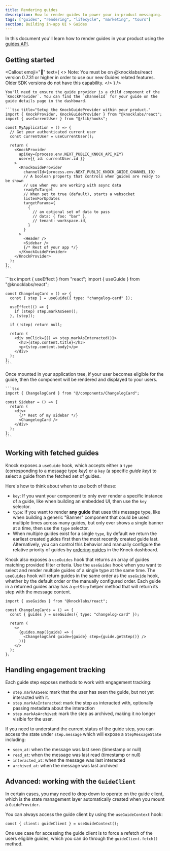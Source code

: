 ```yaml
---
title: Rendering guides
description: How to render guides to power your in-product messaging.
tags: ["guides", "rendering", "lifecycle", "marketing", "tours"]
section: Building in-app UI > Guides
---
```


In this document you'll learn how to render guides in your product using the [guides API](/api-reference/users/guides/).

## Getting started

<Callout
  emoji="🚨"
  text={
    <>
      <span className="font-bold">Note:</span> You must be on @knocklabs/react
      version 0.7.31 or higher in order to use our new Guides related features.
      Older SDK versions do not have this capability.
    </>
  }
/>

<Steps titleSize="h3">
  <Step title="Setup the KnockGuideProvider within your product.">

    You'll need to ensure the guide provider is a child component of the `KnockProvider`. You can find the `channelId` for your guide on the guide details page in the dashboard.

    ```tsx title="Setup the KnockGuideProvider within your product."
    import { KnockProvider, KnockGuideProvider } from "@knocklabs/react";
    import { useCurrentUser } from "@/lib/hooks";

    const MyApplication = () => {
      // Get your authenticated current user
      const currentUser = useCurrentUser();

      return (
        <KnockProvider
          apiKey={process.env.NEXT_PUBLIC_KNOCK_API_KEY}
          user={{ id: currentUser.id }}
        >
          <KnockGuideProvider
            channelId={process.env.NEXT_PUBLIC_KNOCK_GUIDE_CHANNEL_ID}
            // A boolean property that controls when guides are ready to be shown
            // use when you are working with async data
            readyToTarget
            // When set to true (default), starts a websocket
            listenForUpdates
            targetParams={
              {
                // an optional set of data to pass
                // data: { foo: "bar" },
                // tenant: workspace.id,
              }
            }
          >
            <Header />
            <Sidebar />
            {/* Rest of your app */}
          </KnockGuideProvider>
        </KnockProvider>
      );
    };
    ```

  </Step>
  <Step title="Build a component to render your guide.">
    ```tsx
    import { useEffect } from "react";
    import { useGuide } from "@knocklabs/react";

    const ChangelogCard = () => {
      const { step } = useGuide({ type: "changelog-card" });

      useEffect(() => {
        if (step) step.markAsSeen();
      }, [step]);

      if (!step) return null;

      return (
        <div onClick={() => step.markAsInteracted()}>
          <h3>{step.content.title}</h3>
          <p>{step.content.body}</p>
        </div>
      );
    };
    ```

  </Step>
  <Step title="Mount your component under the KnockGuideProvider.">
    Once mounted in your application tree, if your user becomes eligible for the guide, then the component will be rendered and displayed to your users.

    ```tsx
    import { ChangelogCard } from "@/components/ChangelogCard";

    const Sidebar = () => {
      return (
        <div>
          {/* Rest of my sidebar */}
          <ChangelogCard />
        </div>
      );
    };
    ```

  </Step>
</Steps>

## Working with fetched guides

Knock exposes a `useGuide` hook, which accepts either a `type` (corresponding to a message type _key_) or a `key` (a specific _guide_ _key_) to select a guide from the fetched set of guides.

Here's how to think about when to use both of these:

- `key`: If you want your component to only ever render a specific instance of a guide, like when building an embedded UI, then use the `key` selector.
- `type`: If you want to render **any guide** that uses this message type, like when building a generic "Banner" component that could be used multiple times across many guides, but only ever shows a single banner at a time, then use the `type` selector.
- When multiple guides exist for a single `type`, by default we return the earliest created guides first then the most recently created guide last. Alternatively, you can control this behavior and manually configure the relative priority of guides by [ordering guides](/in-app-ui/guides/order-guides) in the Knock dashboard.

Knock also exposes a `useGuides` hook that returns an array of guides matching provided filter criteria. Use the `useGuides` hook when you want to select and render multiple guides of a single type at the same time. The `useGuides` hook will return guides in the same order as the `useGuide` hook, whether by the default order or the manually configured order. Each guide in a returned guides array has a `getStep` helper method that will return its step with the message content.

```tsx
import { useGuides } from "@knocklabs/react";

const ChangelogCards = () => {
  const { guides } = useGuides({ type: "changelog-card" });

  return (
    <>
      {guides.map((guide) => (
        <ChangelogCard guide={guide} step={guide.getStep()} />
      ))}
    </>
  );
};
```

## Handling engagement tracking

Each guide step exposes methods to work with engagement tracking:

- `step.markAsSeen`: mark that the user has seen the guide, but not yet interacted with it.
- `step.markAsInteracted`: mark the step as interacted with, optionally passing metadata about the interaction
- `step.markAsArchived`: mark the step as archived, making it no longer visible for the user.

If you need to understand the current status of the guide step, you can access the state under `step.message` which will expose a `StepMessageState` including:

- `seen_at`: when the message was last seen (timestamp or null)
- `read_at`: when the message was last read (timestamp or null)
- `interacted_at`: when the message was last interacted
- `archived_at`: when the message was last archived

## Advanced: working with the `GuideClient`

In certain cases, you may need to drop down to operate on the guide client, which is the state management layer automatically created when you mount a `GuideProvider`.

You can always access the guide client by using the `useGuideContext` hook:

```tsx
const { client: guideClient } = useGuideContext();
```

One use case for accessing the guide client is to force a refetch of the users eligible guides, which you can do through the `guideClient.fetch()` method.
